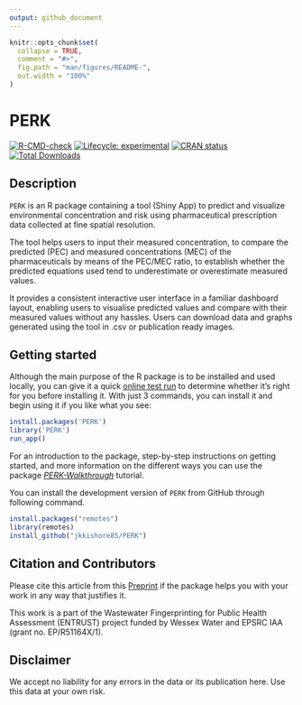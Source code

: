 ```yaml
---
output: github_document
---
```


<!-- README.md is generated from README.Rmd. Please edit that file -->

```r
knitr::opts_chunk$set(
  collapse = TRUE,
  comment = "#>",
  fig.path = "man/figures/README-",
  out.width = "100%"
)
```

# PERK
<!-- badges: start -->
[![R-CMD-check](https://github.com/jkkishore85/PERK/actions/workflows/R-CMD-check.yaml/badge.svg)](https://github.com/jkkishore85/PERK/actions/workflows/R-CMD-check.yaml)
[![Lifecycle: experimental](https://img.shields.io/badge/lifecycle-experimental-orange.svg)](https://lifecycle.r-lib.org/articles/stages.html#experimental)
[![CRAN status](https://www.r-pkg.org/badges/version/PERK)](https://CRAN.R-project.org/package=PERK)
[![Total Downloads](https://cranlogs.r-pkg.org/badges/grand-total/PERK)](https://CRAN.R-project.org/package=PERK)
<!-- badges: end -->

## Description
`PERK` is an R package containing a tool (Shiny App) to predict and visualize environmental concentration and risk using pharmaceutical prescription data collected at fine spatial resolution.

The tool helps users to input their measured concentration, to compare the predicted (PEC) and measured concentrations (MEC) of the pharmaceuticals by means of the PEC/MEC ratio, to establish whether the predicted equations used tend to underestimate or overestimate measured values.

It provides a consistent interactive user interface in a familiar dashboard layout, enabling users to visualise predicted values and compare with their measured values without any hassles. Users can download data and graphs generated using the tool in .csv or publication ready images.

## Getting started
Although the main purpose of the R package is to be installed and used locally, you can give it a quick [online test run](http://51.141.234.162/shiny/DemoPERK/) to determine whether it's right for you before installing it. With just 3 commands, you can install it and begin using it if you like what you see:
```r
install.packages('PERK')
library('PERK')
run_app()
```
For an introduction to the package, step-by-step instructions on getting
started, and more information on the different ways you can use the package [*PERK-Walkthrough*](https://jkkishore85.github.io/PERK/articles/PERK-Walkthrough.html) tutorial.

You can install the development version of `PERK` from GitHub through following command.
``` r
install.packages("remotes")
library(remotes)
install_github("jkkishore85/PERK")
```

## Citation and Contributors
Please cite this article from this [Preprint](https://papers.ssrn.com/sol3/papers.cfm?abstract_id=4306129) if the package helps you with your work in any way that justifies it.

This work is a part of the Wastewater Fingerprinting for Public Health Assessment (ENTRUST) project funded by Wessex Water and EPSRC IAA (grant no. EP/R51164X/1).

## Disclaimer
We accept no liability for any errors in the data or its publication here. Use this data at your own risk.

